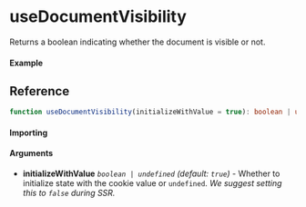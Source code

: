 
<Meta title="Lifecycle/useDocumentVisibility" component={Example}/>

# useDocumentVisibility

Returns a boolean indicating whether the document is visible or not.

#### Example

<Canvas>
    <Story story={Example} inline/>
</Canvas>

## Reference

```ts
function useDocumentVisibility(initializeWithValue = true): boolean | undefined;
```

#### Importing

<ImportPath/>

#### Arguments

- **initializeWithValue** _`boolean | undefined`_ _(default: `true`)_ - Whether to initialize state 
    with the cookie value or `undefined`.
    _We suggest setting this to `false` during SSR._
